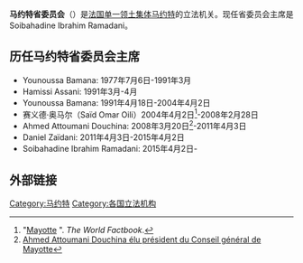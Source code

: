 '''马约特省委员会'''（{{lang-fr|Departmental Council of Mayotte}}）是[[法国|法国]][[单一领土集体|单一领土集体]][[马约特|马约特]]的立法机关。现任省委员会主席是Soibahadine Ibrahim Ramadani。
== 历任马约特省委员会主席 ==
* Younoussa Bamana: 1977年7月6日-1991年3月
* Hamissi Assani: 1991年3月-4月
* Younoussa Bamana: 1991年4月18日-2004年4月2日
* 赛义德·奥马尔（Saïd Omar Oili）2004年4月2日<ref>"[https://www.cia.gov/library/publications/the-world-factbook/print/mf.html Mayotte] {{webarchive|url=https://web.archive.org/web/20090311105945/https://www.cia.gov/library/publications/the-world-factbook/print/mf.html |date=2009-03-11 }}". ''The World Factbook''.</ref>-2008年2月28日
*Ahmed Attoumani Douchina: 2008年3月20日<ref>[http://www.malango-mayotte.com/info/article-ahmed_attoumani_douchina_elu_president_du_conseil_general_de_mayotte-3540.htm  Ahmed Attoumani Douchina élu président du Conseil général de Mayotte]</ref>-2011年4月3日
* Daniel Zaïdani: 2011年4月3日-2015年4月2日
* Soibahadine Ibrahim Ramadani: 2015年4月2日-

== 外部链接 ==
{{reflist}}
{{非洲题目|议会}}

[[Category:马约特|Category:马约特]]
[[Category:各国立法机构|Category:各国立法机构]]
